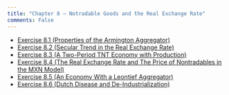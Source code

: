 ```yaml
---
title: "Chapter 8 – Notradable Goods and the Real Exchange Rate"
comments: False
---
```


- [Exercise 8.1 (Properties of the Armington Aggregator)](8_1.qmd)
- [Exercise 8.2 (Secular Trend in the Real Exchange Rate)](8_2.qmd)
- [Exercise 8.3 (A Two-Period TNT Economy with Production)](8_3.qmd)
- [Exercise 8.4 (The Real Exchange Rate and The Price of Nontradables in the MXN Model)](8_4.qmd)
- [Exercise 8.5 (An Economy With a Leontief Aggregator)](8_5.qmd)
- [Exercise 8.6 (Dutch Disease and De-Industrialization)](8_6.qmd)
